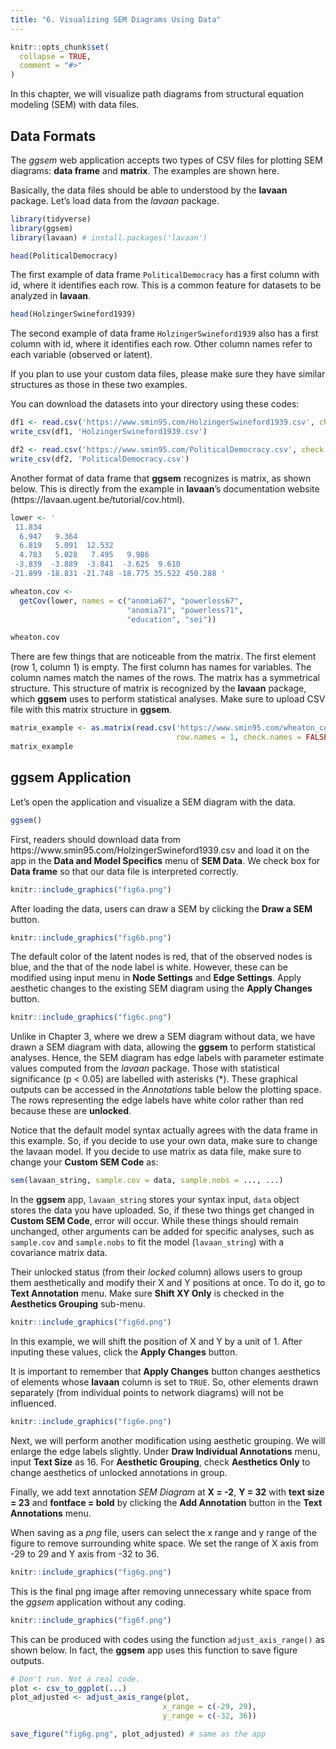```yaml
---
title: "6. Visualizing SEM Diagrams Using Data"
---
```


```r
knitr::opts_chunk$set(
  collapse = TRUE,
  comment = "#>"
)
```

In this chapter, we will visualize path diagrams from structural equation modeling (SEM) with data files. 

## Data Formats

The *ggsem* web application accepts two types of CSV files for plotting SEM diagrams: **data frame** and **matrix**. The examples are shown here.

Basically, the data files should be able to understood by the **lavaan** package. Let's load data from the *lavaan* package.

```r
library(tidyverse)
library(ggsem)
library(lavaan) # install.packages('lavaan')

head(PoliticalDemocracy)
```

The first example of data frame `PoliticalDemocracy` has a first column with id, where it identifies each row. This is a common feature for datasets to be analyzed in **lavaan**.

```r
head(HolzingerSwineford1939)
```

The second example of data frame `HolzingerSwineford1939` also has a first column with id, where it identifies each row. Other column names refer to each variable (observed or latent).

If you plan to use your custom data files, please make sure they have similar structures as those in these two examples. 

You can download the datasets into your directory using these codes:

```r
df1 <- read.csv('https://www.smin95.com/HolzingerSwineford1939.csv', check.names = FALSE)
write_csv(df1, 'HolzingerSwineford1939.csv')

df2 <- read.csv('https://www.smin95.com/PoliticalDemocracy.csv', check.names = FALSE)
write_csv(df2, 'PoliticalDemocracy.csv')
```

Another format of data frame that **ggsem** recognizes is matrix, as shown below. This is directly from the example in **lavaan**'s documentation website (https://lavaan.ugent.be/tutorial/cov.html).

```r
lower <- '
 11.834
  6.947   9.364
  6.819   5.091  12.532
  4.783   5.028   7.495   9.986
 -3.839  -3.889  -3.841  -3.625  9.610
-21.899 -18.831 -21.748 -18.775 35.522 450.288 '

wheaton.cov <- 
  getCov(lower, names = c("anomia67", "powerless67", 
                          "anomia71", "powerless71",
                          "education", "sei"))

wheaton.cov
```

There are few things that are noticeable from the matrix. The first element (row 1, column 1) is empty. The first column has names for variables. The column names match the names of the rows. The matrix has a symmetrical structure. This structure of matrix is recognized by the **lavaan** package, which **ggsem** uses to perform statistical analyses. Make sure to upload CSV file with this matrix structure in **ggsem**.

```r
matrix_example <- as.matrix(read.csv('https://www.smin95.com/wheaton_cov.csv',
                                     row.names = 1, check.names = FALSE))
matrix_example
```

## ggsem Application

Let's open the application and visualize a SEM diagram with the data.

```r
ggsem()
```

First, readers should download data from https://www.smin95.com/HolzingerSwineford1939.csv and load it on the app in the **Data and Model Specifics** menu of **SEM Data**. We check box for **Data frame** so that our data  file is interpreted correctly.

```r
knitr::include_graphics("fig6a.png")
```

After loading the data, users can draw a SEM by clicking the **Draw a SEM** button.

```r
knitr::include_graphics("fig6b.png")
```

The default color of the latent nodes is red, that of the observed nodes is blue, and the that of the node label is white. However, these can be modified using input menu in **Node Settings** and **Edge Settings**. Apply aesthetic changes to the existing SEM diagram using the **Apply Changes** button.


```r
knitr::include_graphics("fig6c.png")
```

Unlike in Chapter 3, where we drew a SEM diagram without data, we have drawn a SEM diagram with data, allowing the **ggsem** to perform statistical analyses. Hence, the SEM diagram has edge labels with parameter estimate values computed from the *lavaan* package. Those with statistical significance (p < 0.05) are labelled with asterisks (\*). These graphical outputs can be accessed in the *Annotations* table below the plotting space. The rows representing the edge labels have white color rather than red because these are **unlocked**. 

Notice that the default model syntax actually agrees with the data frame in this example. So, if you decide to use your own data, make sure to change the lavaan model. If you decide to use matrix as data file, make sure to change your **Custom SEM Code** as:

```r
sem(lavaan_string, sample.cov = data, sample.nobs = ..., ...)
```

In the **ggsem** app, `lavaan_string` stores your syntax input, `data` object stores the data you have uploaded. So, if these two things get changed in **Custom SEM Code**, error will occur. While these things should remain unchanged, other arguments can be added for specific analyses, such as `sample.cov` and `sample.nobs` to fit the model (`lavaan_string`) with a covariance matrix data.

Their unlocked status (from their *locked* column) allows users to group them aesthetically and modify their X and Y positions at once. To do it, go to **Text Annotation** menu. Make sure **Shift XY Only** is checked in the **Aesthetics Grouping** sub-menu.

```r
knitr::include_graphics("fig6d.png")
```

In this example, we will shift the position of X and Y by a unit of 1. After inputing these values, click the **Apply Changes** button.

It is important to remember that **Apply Changes** button changes aesthetics of elements whose **lavaan** column is set to `TRUE`. So, other elements drawn separately (from individual points to network diagrams) will not be influenced.

```r
knitr::include_graphics("fig6e.png")
```

Next, we will perform another modification using aesthetic grouping. We will enlarge the edge labels slightly. Under **Draw Individual Annotations** menu, input **Text Size** as 16. For **Aesthetic Grouping**, check **Aesthetics Only** to change aesthetics of unlocked annotations in group.

Finally, we add text annotation *SEM Diagram* at **X = -2**, **Y = 32** with **text size = 23** and **fontface = bold** by clicking the **Add Annotation** button in the **Text Annotations** menu.

When saving as a *png* file, users can select the x range and y range of the figure to remove surrounding white space. We set the range of X axis from -29 to 29 and Y axis from -32 to 36.

```r
knitr::include_graphics("fig6g.png")
```

This is the final png image after removing unnecessary white space from the *ggsem* application without any coding.

```r
knitr::include_graphics("fig6f.png")
```

This can be produced with codes using the function `adjust_axis_range()` as shown below. In fact, the **ggsem** app uses this function to save figure outputs. 

```r
# Don't run. Not a real code.
plot <- csv_to_ggplot(...)
plot_adjusted <- adjust_axis_range(plot, 
                                  x_range = c(-29, 29), 
                                  y_range = c(-32, 36))

save_figure("fig6g.png", plot_adjusted) # same as the app
```
